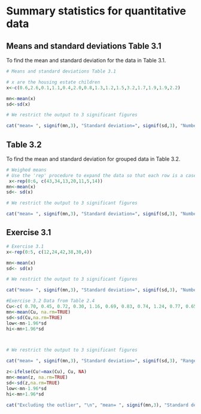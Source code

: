 # Summary statistics for quantitative data

## Means and standard deviations Table 3.1 
To find the mean and standard deviation for the data in Table 3.1.


```R
# Means and standard deviations Table 3.1 

# x are the housing estate children
x<-c(0.6,2.6,0.1,1.1,0.4,2.0,0.8,1.3,1.2,1.5,3.2,1.7,1.9,1.9,2.2)

mn<-mean(x)
sd<-sd(x)

# We restrict the output to 3 significant figures

cat("mean= ", signif(mn,3), "Standard deviation=", signif(sd,3), "Number of cases", length(x), "\n")
```

## Table 3.2
To find the mean and standard deviation for grouped data in Table 3.2.
```R
# Weighed means
# Use the 'rep' procedure to expand the data so that each row is a case
 x<-rep(0:6, c(43,34,13,20,11,5,14))
mn<-mean(x)
sd<- sd(x)

# We restrict the output to 3 significant figures

cat("mean= ", signif(mn,3), "Standard deviation=", signif(sd,3), "Number of cases", length(x), "\n")
```

## Exercise 3.1
```R
# Exercise 3.1
x<-rep(0:5, c(12,24,42,38,30,4))

mn<-mean(x)
sd<- sd(x)

# We restrict the output to 3 significant figures

cat("mean= ", signif(mn,3), "Standard deviation=", signif(sd,3), "Number of cases", length(x), "\n")
```

```R
#Exercise 3.2 Data from Table 2.4
Cu<-c( 0.70, 0.45, 0.72, 0.30, 1.16, 0.69, 0.83, 0.74, 1.24, 0.77, 0.65, 0.76, 0.42, 0.94, 0.36, 0.98, 0.64, 0.90, 0.63, 0.55,0.78, 0.10, 0.52, 0.42, 0.58, 0.62, 1.12, 0.86, 0.74, 1.04, 0.65, 0.66, 0.81, 0.48, 0.85, 0.75, 0.73, 0.50, 0.34, 2.00)
mn<-mean(Cu, na.rm=TRUE)
sd<-sd(Cu,na.rm=TRUE)
low<-mn-1.96*sd
hi<-mn+1.96*sd



# We restrict the output to 3 significant figures

cat("mean= ", signif(mn,3), "Standard deviation=", signif(sd,3), "Range=", signif(low,3),  " to ", signif(hi,3),  "\n")

z<-ifelse(Cu!=max(Cu), Cu, NA) 
mn<-mean(z, na.rm=TRUE)
sd<-sd(z,na.rm=TRUE)
low<-mn-1.96*sd
hi<-mn+1.96*sd

cat("Excluding the outlier", "\n", "mean= ", signif(mn,3), "Standard deviation=", signif(sd,3), "Range=", signif(low,3),  " to ", signif(hi,3), "\n")
```